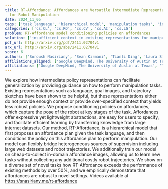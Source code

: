 ```yaml
---
title: RT-Affordance: Affordances are Versatile Intermediate Representations
  for Robot Manipulation
date: 2024_11_05
tags: ['task language', 'hierarchical model', 'manipulation tasks', 'intermediate policy representations', 'affordance images', 'affordances', 'robot manipulation', 'supervision sources', 'knowledge transfer']
categories: ['cs.CL', 'cs.RO', 'cs.CV', 'cs.AI', 'cs.LG']
problem: RT-Affordance model conditioning policies on affordances
solution: ['insufficient context in existing representations for manipulation tasks']
pdf_url: http://arxiv.org/pdf/2411.02704v1
arx_url: http://arxiv.org/abs/2411.02704v1
score: 6
authors: ['Soroush Nasiriany', 'Sean Kirmani', 'Tianli Ding', 'Laura Smith', 'Yuke Zhu', 'Danny Driess', 'Dorsa Sadigh', 'Ted Xiao']
affiliations_aligned: ['Google DeepMind, The University of Austin at Texas', 'Google DeepMind, The University of Austin at Texas', 'Google DeepMind, The University of Austin at Texas', 'Google DeepMind, The University of Austin at Texas', 'The University of Austin at Texas', 'Google DeepMind, The University of Austin at Texas', 'Google DeepMind, The University of Austin at Texas', 'Google DeepMind, The University of Austin at Texas']
affiliations: ['Google DeepMind, The University of Austin at Texas', 'The University of Austin at Texas']
---
```



We explore how intermediate policy representations can facilitate
generalization by providing guidance on how to perform manipulation tasks.
Existing representations such as language, goal images, and trajectory sketches
have been shown to be helpful, but these representations either do not provide
enough context or provide over-specified context that yields less robust
policies. We propose conditioning policies on affordances, which capture the
pose of the robot at key stages of the task. Affordances offer expressive yet
lightweight abstractions, are easy for users to specify, and facilitate
efficient learning by transferring knowledge from large internet datasets. Our
method, RT-Affordance, is a hierarchical model that first proposes an
affordance plan given the task language, and then conditions the policy on this
affordance plan to perform manipulation. Our model can flexibly bridge
heterogeneous sources of supervision including large web datasets and robot
trajectories. We additionally train our model on cheap-to-collect in-domain
affordance images, allowing us to learn new tasks without collecting any
additional costly robot trajectories. We show on a diverse set of novel tasks
how RT-Affordance exceeds the performance of existing methods by over 50%, and
we empirically demonstrate that affordances are robust to novel settings.
Videos available at https://snasiriany.me/rt-affordance
